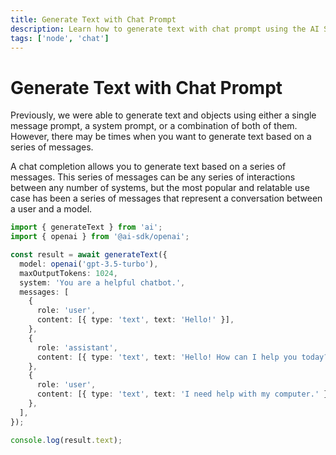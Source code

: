 ```yaml
---
title: Generate Text with Chat Prompt
description: Learn how to generate text with chat prompt using the AI SDK and Node
tags: ['node', 'chat']
---
```


# Generate Text with Chat Prompt

Previously, we were able to generate text and objects using either a single message prompt, a system prompt, or a combination of both of them. However, there may be times when you want to generate text based on a series of messages.

A chat completion allows you to generate text based on a series of messages. This series of messages can be any series of interactions between any number of systems, but the most popular and relatable use case has been a series of messages that represent a conversation between a user and a model.

```ts file='index.ts'
import { generateText } from 'ai';
import { openai } from '@ai-sdk/openai';

const result = await generateText({
  model: openai('gpt-3.5-turbo'),
  maxOutputTokens: 1024,
  system: 'You are a helpful chatbot.',
  messages: [
    {
      role: 'user',
      content: [{ type: 'text', text: 'Hello!' }],
    },
    {
      role: 'assistant',
      content: [{ type: 'text', text: 'Hello! How can I help you today?' }],
    },
    {
      role: 'user',
      content: [{ type: 'text', text: 'I need help with my computer.' }],
    },
  ],
});

console.log(result.text);
```
